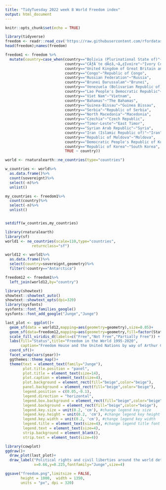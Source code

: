 ```yaml
---
title: "TidyTuesday 2022 week 8 World Freedom index"
output: html_document
---
```


```r
knitr::opts_chunk$set(echo = TRUE)
```


```r
library(tidyverse)
freedom <- readr::read_csv('https://raw.githubusercontent.com/rfordatascience/tidytuesday/master/data/2022/2022-02-22/freedom.csv')
head(freedom);names(freedom)
```


```r
freedom1 <- freedom %>% 
  mutate(country=case_when(country=="Bolivia (Plurinational State of)"~"Bolivia",
                           country=="CÃƒÂ´te dÃ¢â‚¬â„¢Ivoire"~"Ivory Coast",
                           country=="United Kingdom of Great Britain and Northern Ireland"~"United Kingdom",
                           country=="Congo"~"Republic of Congo",
                           country=="Russian Federation"~"Russia",
                           country=="Brunei Darussalam"~"Brunei",
                           country=="Venezuela (Bolivarian Republic of)"~"Venezuela",
                           country=="Lao People's Democratic Republic"~"Laos",
                           country=="Viet Nam"~"Vietnam",
                           country=="Bahamas"~"The Bahamas",
                           country=="Guinea-Bissau"~"Guinea Bissau",
                           country=="Serbia"~"Republic of Serbia",
                           country=="North Macedonia"~"Macedonia",
                           country=="Czechia"~"Czech Republic",
                           country=="Timor-Leste"~"East Timor",
                           country=="Syrian Arab Republic"~"Syria",
                           country=="Iran (Islamic Republic of)"~"Iran",
                           country=="Republic of Moldova"~"Moldova",
                           country=="Democratic People's Republic of Korea"~"North Korea",
                           country=="Republic of Korea"~"South Korea",
                           TRUE ~ country))
```



```r
world <- rnaturalearth::ne_countries(type="countries")
```


```r
w_countries <- world%>%
  as.data.frame()%>%
  count(sovereignt)%>%
  select(-n)%>%
  unlist()

my_countries <- freedom1%>%
  count(country)%>%
  select(-n)%>%
  unlist()


setdiff(w_countries,my_countries)
```


```r
library(rnaturalearth)
library(sf)
world1 <- ne_countries(scale=110,type="countries",
            returnclass="sf")

world12 <- world1%>%
  as.data.frame()%>%
  select(country=sovereignt,geometry)%>%
  filter(!country=="Antarctica")

freedom12 <- freedom1%>%
  left_join(world12,by="country")
```




```r
library(showtext)
showtext::showtext_auto()
showtext::showtext_opts(dpi=320)
library(sysfonts)
sysfonts::font_families_google()
sysfonts::font_add_google("Junge","Junge")
```


```r
last_plot <- ggplot()+
  geom_sf(data = world12,mapping=aes(geometry=geometry),size=0.05)+
  geom_sf(data=freedom12,mapping=aes(geometry=geometry,fill=factor(Status)),size=0.1)+
  scale_fill_viridis_d(labels=c("Free","Not Free","Partially Free")) +
  labs(fill="Status",title="Freedom in the World 1995-2020",
       caption="Freedom House and the United Nations by way of Arthur Cheib | Viz: Federica Gazzelloni\n #TidyTuesday 2022/08")+
  coord_sf()+
  facet_wrap(vars(year))+
  ggthemes::theme_map()+
  theme(text = element_text(family="Junge"),
        plot.title.position = "panel",
        plot.title = element_text(size=14),
        plot.caption = element_text(size=4),
        plot.background = element_rect(fill="beige",color="beige"),
        panel.background = element_rect(fill="beige",color="beige"),
        legend.position = c(0.05,-0.1),
        legend.direction = "horizontal",
        legend.box.background = element_rect(fill="beige",color="beige"),
        legend.background = element_rect(fill="beige",color="beige"),
        legend.key.size = unit(0.2, 'cm'), #change legend key size
        legend.key.height = unit(0.2, 'cm'), #change legend key height
        legend.key.width = unit(0.2, 'cm'), #change legend key width
        legend.title = element_text(size=4), #change legend title font size
        legend.text = element_text(size=4),
        strip.background = element_blank(),
        strip.text = element_text(size=4))
```


```r
library(cowplot)
ggdraw()+
  draw_plot(last_plot)+
  draw_label("Political rights and civil liberties around the world deteriorated to their\n lowest point in more than a decade in 2017, extending a period characterized by emboldened\n autocrats, beleaguered democracies, and the United States’ withdrawal from its leadership\n role in the global struggle for human freedom. #FreedomHouse",
             x=0.66,y=0.225,fontfamily="Junge",size=4)

```


```r
ggsave("freedom.png",limitsize = FALSE,
       height = 1000,  width = 1350, 
       units = "px", dpi = 320)
```







